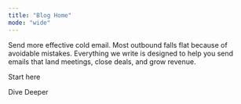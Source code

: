 ```yaml
---
title: "Blog Home"
mode: "wide"
---
```



<Newsletter />

Send more effective cold email.
Most outbound falls flat because of avoidable mistakes. Everything we write is designed to help you send emails that land meetings, close deals, and grow revenue.

Start here

Dive Deeper